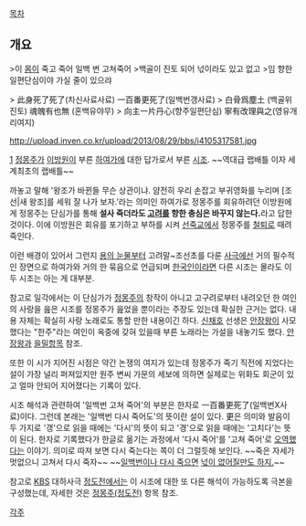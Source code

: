 [[목차]]

== 개요 ==

>이 [[몸]]이 죽고 죽어 일백 번 고쳐죽어  
>백골이 진토 되어 넋이라도 있고 없고  
>임 향한 일편단심이야 가실 줄이 있으랴

> 此身死了死了(차신사료사료)  一百番更死了(일백번갱사료)
> 白骨爲塵土  (백골위진토)  魂魄有也無  (혼백유야무)
> 向主一片丹心(향주일편단심)  寧有改理與之(영유개리여지) 

http://upload.inven.co.kr/upload/2013/08/29/bbs/i4105317581.jpg

[http://www.youtube.com/watch?feature=player_embedded&v=APJmIhMZVk8]
[[정몽주]]가 [[이방원]]이 부른 [[하여가]]에 대한 답가로서 부른 [[시조]]. ~~역대급 랩배틀 이자 세계최초의 랩배틀~~

까놓고 말해 '왕조가 바뀐들 무슨 상관이냐. 얌전히 우리 손잡고 부귀영화를 누리며 [조선|새 왕조]를 세워 잘 나가 보자.'라는 의미인 하여가로 정몽주를 회유하려던 이방원에게 정몽주는 단심가를 통해 '''설사 죽더라도 [[고려]]를 향한 충심은 바꾸지 않는다.'''라고 답한 것이다. 이에 이방원은 회유를 포기하고 부하를 시켜 [[선죽교]]에서 정몽주를 [[철퇴]]로 때려죽인다.

이런 배경이 있어서 그런지 [[용의 눈물]]부터 고려말~조선초를 다룬 [[사극]]에선 거의 필수적인 장면으로 하여가와 거의 한 묶음으로 언급되며 [[한국인]]이라면 다른 시조는 몰라도 이 두 시조는 아는 게 대부분. 

참고로 일각에서는 이 단심가가 [[정몽주]]의 창작이 아니고 고구려로부터 내려오던 한 여인의 사랑을 읊은 시조를 정몽주가 읊었을 뿐이라는 주장도 있는데 확실한 근거는 없다. 내용 자체는 확실히 사랑 노래로도 통할 만한 내용이긴 하다. [[신채호]] 선생은 [[안장왕]]이 사모했다는 "한주"라는 여인이 옥중에 갖혀 있을때 부른 노래라는 가설을 내놓기도 했다. [[안장왕]]과 [[을밀]]항목 참조.

또한 이 시가 지어진 시점은 약간 논쟁의 여지가 있는데 정몽주가 죽기 직전에 지었다는 설이 가장 널리 퍼져있지만 원주 변씨 가문의 세보에 의하면 실제로는 위화도 회군이 있고 얼마 안되어 지어졌다는 기록이 있다.

시조 해석과 관련하여 '일백번 고쳐 죽어'의 부분은 한자로 一百番更死了(일백번X사료)이다. 그런데 본래는 '일백번 다시 죽어도'의 뜻이란 설이 있다. 更은 의미와 발음이 두 가지로 '갱'으로 읽을 때에는 '다시'의 뜻이 되고 '경'으로 읽을 때에는 '고치다'는 뜻이 된다. 한자로 기록했다가 한글로 옮기는 과정에서 '다시 죽어'를 '고쳐 죽어'로 [[오역]]했다는 이야기. 의미로 따져 보면 다시 죽는다는 쪽이 더 그럴듯해 보인다. ~~죽은 자세가 멋없으니 고쳐서 다시 죽자~~ ~~[[사망전대|일백번이나 다시 죽으면]] [[생각하는 것을 그만두었다|넋이 없어질만도 하지.]]~~

참고로 [[KBS]] 대하사극 [[정도전(드라마)|정도전]]에서는 이 시조에 대한 또 다른 해석이 가능하도록 극본을 구성했는데, 자세한 것은 [[정몽주(정도전)]] 항목 참조.

[[각주]]
